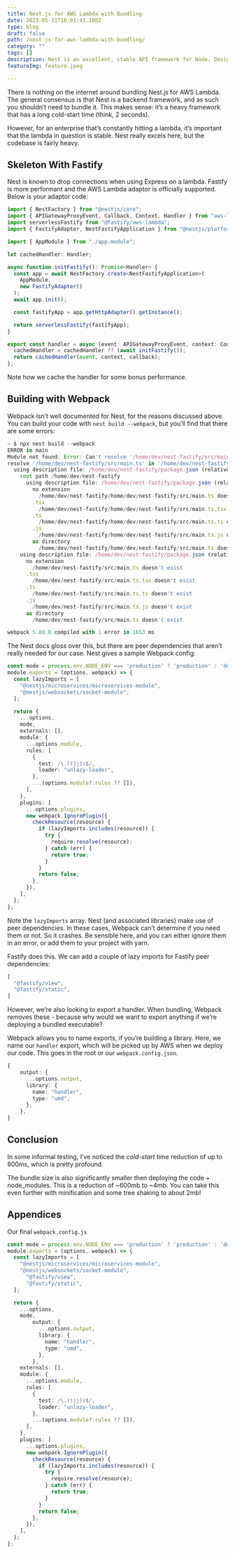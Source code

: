 ```yaml
---
title: Nest.js for AWS Lambda with Bundling
date: 2023-05-31T16:01:41.180Z
type: blog
draft: false
path: /nest-js-for-aws-lambda-with-bundling/
category: ""
tags: []
description: Nest is an excellent, stable API framework for Node. Designed for general backends, it can be a challenge cramming everything in to a Lambda.
featureImg: feature.jpeg

---
```


There is nothing on the internet around bundling Nest.js for AWS Lambda. The general consensus is that Nest is a backend framework, and as such you shouldn’t need to bundle it. This makes sense: it’s a heavy framework that has a long cold-start time (think, 2 seconds).

However, for an enterprise that’s constantly hitting a lambda, it’s important that the lambda in question is stable. Nest really excels here, but the codebase is fairly heavy.

## Skeleton With Fastify

Nest is known to drop connections when using Express on a lambda. Fastify is more performant and the AWS Lambda adaptor is officially supported. Below is your adaptor code:

```typescript
import { NestFactory } from "@nestjs/core";
import { APIGatewayProxyEvent, Callback, Context, Handler } from "aws-lambda";
import serverlessFastify from "@fastify/aws-lambda";
import { FastifyAdapter, NestFastifyApplication } from "@nestjs/platform-fastify";

import { AppModule } from "./app.module";

let cachedHandler: Handler;

async function initFastify(): Promise<Handler> {
  const app = await NestFactory.create<NestFastifyApplication>(
    AppModule,
    new FastifyAdapter()
  );
  await app.init();

  const fastifyApp = app.getHttpAdapter().getInstance();

  return serverlessFastify(fastifyApp);
}

export const handler = async (event: APIGatewayProxyEvent, context: Context, callback: Callback) => {
  cachedHandler = cachedHandler ?? (await initFastify());
  return cachedHandler(event, context, callback);
};
```

Note how we cache the handler for some bonus performance.

## Building with Webpack

Webpack isn’t well documented for Nest, for the reasons discussed above. You can build your code with `nest build --webpack`, but you’ll find that there are some errors:

```typescript
~ $ npx nest build --webpack
ERROR in main
Module not found: Error: Can't resolve '/home/dev/nest-fastify/src/main.ts' in '/home/dev/nest-fastify'
resolve '/home/dev/nest-fastify/src/main.ts' in '/home/dev/nest-fastify'
  using description file: /home/dev/nest-fastify/package.json (relative path: .)
    root path /home/dev/nest-fastify
      using description file: /home/dev/nest-fastify/package.json (relative path: ./home/dev/nest-fastify/src/main.ts)
        no extension
          /home/dev/nest-fastify/home/dev/nest-fastify/src/main.ts doesn't exist
        .tsx
          /home/dev/nest-fastify/home/dev/nest-fastify/src/main.ts.tsx doesn't exist
        .ts
          /home/dev/nest-fastify/home/dev/nest-fastify/src/main.ts.ts doesn't exist
        .js
          /home/dev/nest-fastify/home/dev/nest-fastify/src/main.ts.js doesn't exist
        as directory
          /home/dev/nest-fastify/home/dev/nest-fastify/src/main.ts doesn't exist
    using description file: /home/dev/nest-fastify/package.json (relative path: ./src/main.ts)
      no extension
        /home/dev/nest-fastify/src/main.ts doesn't exist
      .tsx
        /home/dev/nest-fastify/src/main.ts.tsx doesn't exist
      .ts
        /home/dev/nest-fastify/src/main.ts.ts doesn't exist
      .js
        /home/dev/nest-fastify/src/main.ts.js doesn't exist
      as directory
        /home/dev/nest-fastify/src/main.ts doesn't exist

webpack 5.80.0 compiled with 1 error in 1653 ms
```

The Nest docs gloss over this, but there are peer dependencies that aren’t really needed for our case. Nest gives a sample Webpack config:

```typescript
const mode = process.env.NODE_ENV === 'production' ? 'production' : 'dev'
module.exports = (options, webpack) => {
  const lazyImports = [
    "@nestjs/microservices/microservices-module",
    "@nestjs/websockets/socket-module",
  ];

  return {
    ...options,
    mode,
    externals: [],
    module: {
      ...options.module,
      rules: [
        {
          test: /\.(t|j)s$/,
          loader: "unlazy-loader",
        },
        ...(options.module?.rules ?? []),
      ],
    },
    plugins: [
      ...options.plugins,
      new webpack.IgnorePlugin({
        checkResource(resource) {
          if (lazyImports.includes(resource)) {
            try {
              require.resolve(resource);
            } catch (err) {
              return true;
            }
          }
          return false;
        },
      }),
    ],
  };
};
```

Note the `lazyImports` array. Nest (and associated libraries) make use of peer dependencies. In these cases, Webpack can’t determine if you need them or not. So it crashes. Be sensible here, and you can either ignore them in an error, or add them to your project with yarn.

Fastify does this. We can add a couple of lazy imports for Fastify peer dependencies:

```typescript
[
  "@fastify/view",
  "@fastify/static",
]
```

However, we’re also looking to export a handler. When bundling, Webpack removes these - because why would we want to export anything if we’re deploying a bundled executable? 

Webpack allows you to name exports, if you’re building a library. Here, we name our `handler` export, which will be picked up by AWS when we deploy our code. This goes in the root or our `webpack.config.json`.

```typescript
{
	output: {
	  ...options.output,
	  library: {
	    name: "handler",
	    type: "umd",
	  },
	},
}
```

## Conclusion

In some informal testing, I’ve noticed the *cold-start* time reduction of up to 800ms, which is pretty profound. 

The bundle size is also significantly smaller then deploying the code + node_modules. This is a reduction of ~600mb to ~4mb. You can take this even further with minification and some tree shaking to about 2mb!

## Appendices

Our final `webpack.config.js`

```typescript
const mode = process.env.NODE_ENV === 'production' ? 'production' : 'dev'
module.exports = (options, webpack) => {
  const lazyImports = [
    "@nestjs/microservices/microservices-module",
    "@nestjs/websockets/socket-module",
	  "@fastify/view",
	  "@fastify/static",
  ];

  return {
    ...options,
    mode,
		output: {
		  ...options.output,
		  library: {
		    name: "handler",
		    type: "umd",
		  },
		},
    externals: [],
    module: {
      ...options.module,
      rules: [
        {
          test: /\.(t|j)s$/,
          loader: "unlazy-loader",
        },
        ...(options.module?.rules ?? []),
      ],
    },
    plugins: [
      ...options.plugins,
      new webpack.IgnorePlugin({
        checkResource(resource) {
          if (lazyImports.includes(resource)) {
            try {
              require.resolve(resource);
            } catch (err) {
              return true;
            }
          }
          return false;
        },
      }),
    ],
  };
};
```
